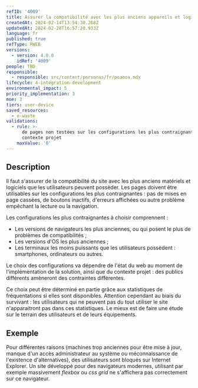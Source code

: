```yaml
---
refID: '4009'
title: Assurer la compatibilité avec les plus anciens appareils et logiciels du parc
createdAt: 2024-02-14T13:54:30.268Z
updatedAt: 2024-02-28T16:57:20.933Z
language: fr
published: true
refType: RWEB
versions:
  - version: 4.0.0
    idRef: '4009'
people: TBD
responsible:
  - responsible: src/content/personas/fr/poamoa.mdx
lifecycle: 4-integration-development
environmental_impact: 5
priority_implementation: 3
moe: 3
tiers: user-device
saved_resources:
  - e-waste
validations:
  - rule: >-
      de pages non testées sur les configurations les plus contraignantes du
      contexte projet
    maxValue: '0'
---
```


## Description

Il faut s'assurer de la compatibilité du site avec les plus anciens matériels et logiciels que les utilisateurs peuvent possèder.
Les pages doivent être utilisables sur les configurations les plus contraignantes : pas de mises en page cassées, de boutons inactifs,
d'erreurs affichées ou autre problème empêchant la lecture ou la navigation.

Les configurations les plus contraignantes à choisir comprennent :

* Les versions de navigateurs les plus anciennes, ou qui posent le plus de problèmes de compatibilités ;
* Les versions d'OS les plus anciennes ;
* Les terminaux les moins puissants que les utilisateurs possèdent : smartphones, ordinateurs ou autres.

Le choix des configurations va dépendre de l'état du web au moment de l'implémentation de la solution, ainsi que du contexte
projet : des publics différents amèneront des contraintes différentes.

Ce choix peut être déterminé en partie grâce aux statistiques de fréquentations si elles sont disponibles. Attention cependant au biais du
survivant : les utilisateurs qui ne peuvent pas du tout utiliser le site n'apparaitront pas dans ces statistiques. Le mieux
est de faire une étude sur le terrain des utilisateurs et de leurs équipements.

## Exemple

Pour différentes raisons (machines trop anciennes pour être mise à jour, manque d'un accès administrateur au système ou
méconnaissance de l'existence d'alternatives), des utilisateurs sont bloqués sur Internet Explorer.
Un site développé pour des navigateurs modernes, utilisant par exemple massivement *flexbox* ou *css grid* ne s'affichera
pas correctement sur ce navigateur.
